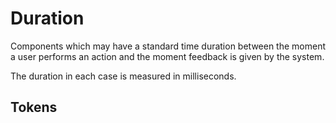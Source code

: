 
<Meta title="Theme/Foundations/Duration" />

# Duration

Components which may have a standard time duration between the moment a user performs an action
and the moment feedback is given by the system.

The duration in each case is measured in milliseconds.

## Tokens

<DocGrid>
  <NumberBlock number="100ms" cssVariable="--salt-duration-instant" />
  <NumberBlock number="300ms" cssVariable="--salt-duration-perceptible" />
  <NumberBlock number="1000ms" cssVariable="--salt-duration-notable" />
  <NumberBlock number="10000ms" cssVariable="--salt-duration-cutoff" />
</DocGrid>
